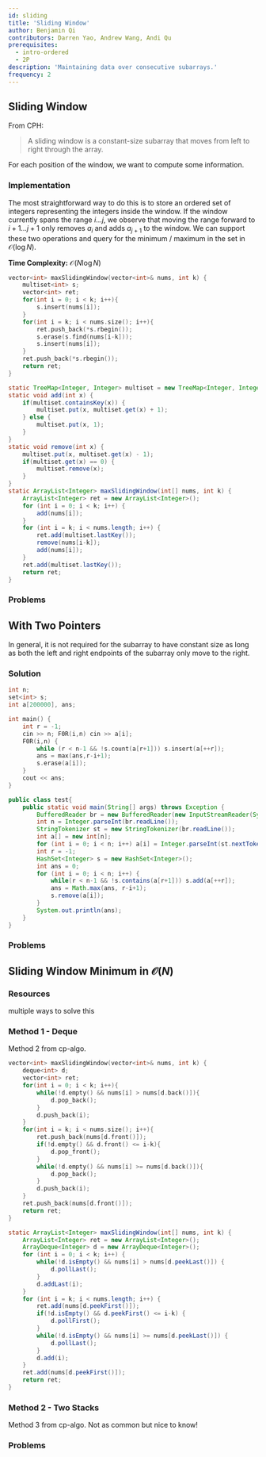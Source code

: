```yaml
---
id: sliding
title: 'Sliding Window'
author: Benjamin Qi
contributors: Darren Yao, Andrew Wang, Andi Qu
prerequisites:
  - intro-ordered
  - 2P
description: 'Maintaining data over consecutive subarrays.'
frequency: 2
---
```


## Sliding Window

From CPH:

> A sliding window is a constant-size subarray that moves from left to right
> through the array.

For each position of the window, we want to compute some information.

<FocusProblem problem="constantSam" />

<!-- To compute the sum in the range, instead of using a set, we can store a variable $s$ representing the sum. As we move the window forward, we update $s$ by subtracting $a_i$ from $s$ and adding $a_{j+1}$ to $s$.
 -->

<!-- <Resources>
	<Resource
		source="GFG"
		title="Window Sliding Technique"
		url="window-sliding-technique"
	/>
</Resources> -->

### Implementation

The most straightforward way to do this is to store an ordered set of integers
representing the integers inside the window. If the window currently spans the
range $i \dots j$, we observe that moving the range forward to $i+1 \dots j+1$
only removes $a_i$ and adds $a_{j+1}$ to the window. We can support these two
operations and query for the minimum / maximum in the set in
$\mathcal{O}(\log N)$.

**Time Complexity:** $\mathcal{O}(N\log N)$

<LanguageSection>

<CPPSection>

```cpp
vector<int> maxSlidingWindow(vector<int>& nums, int k) {
	multiset<int> s;
	vector<int> ret;
	for(int i = 0; i < k; i++){
		s.insert(nums[i]);
	}
	for(int i = k; i < nums.size(); i++){
		ret.push_back(*s.rbegin());
		s.erase(s.find(nums[i-k]));
		s.insert(nums[i]);
	}
	ret.push_back(*s.rbegin());
	return ret;
}
```

</CPPSection>

<JavaSection>

```java
static TreeMap<Integer, Integer> multiset = new TreeMap<Integer, Integer>();
static void add(int x) {
	if(multiset.containsKey(x)) {
		multiset.put(x, multiset.get(x) + 1);
	} else {
		multiset.put(x, 1);
	}
}
static void remove(int x) {
	multiset.put(x, multiset.get(x) - 1);
	if(multiset.get(x) == 0) {
		multiset.remove(x);
	}
}
static ArrayList<Integer> maxSlidingWindow(int[] nums, int k) {
	ArrayList<Integer> ret = new ArrayList<Integer>();
	for (int i = 0; i < k; i++) {
		add(nums[i]);
	}
	for (int i = k; i < nums.length; i++) {
		ret.add(multiset.lastKey());
		remove(nums[i-k]);
		add(nums[i]);
	}
	ret.add(multiset.lastKey());
	return ret;
}
```

</JavaSection>

</LanguageSection>

### Problems

<Problems problems="constant" />

## With Two Pointers

In general, it is not required for the subarray to have constant size as long as
both the left and right endpoints of the subarray only move to the right.

<FocusProblem problem="sam" />

### Solution

<!-- <Resources>
	<Resource
		source="Medium"
		title="Introduction to Sliding Window Algorithms"
		url="https://levelup.gitconnected.com/an-introduction-to-sliding-window-algorithms-5533c4fe1cc7"
	/>
</Resources> -->

<LanguageSection>

<CPPSection>

```cpp
int n;
set<int> s;
int a[200000], ans;

int main() {
	int r = -1;
	cin >> n; F0R(i,n) cin >> a[i];
	F0R(i,n) {
		while (r < n-1 && !s.count(a[r+1])) s.insert(a[++r]);
		ans = max(ans,r-i+1);
		s.erase(a[i]);
	}
	cout << ans;
}
```

</CPPSection>

<JavaSection>

```java
public class test{
	public static void main(String[] args) throws Exception {
		BufferedReader br = new BufferedReader(new InputStreamReader(System.in));
		int n = Integer.parseInt(br.readLine());
		StringTokenizer st = new StringTokenizer(br.readLine());
		int a[] = new int[n];
		for (int i = 0; i < n; i++) a[i] = Integer.parseInt(st.nextToken());
		int r = -1;
		HashSet<Integer> s = new HashSet<Integer>();
		int ans = 0;
		for (int i = 0; i < n; i++) {
			while(r < n-1 && !s.contains(a[r+1])) s.add(a[++r]);
			ans = Math.max(ans, r-i+1);
			s.remove(a[i]);
		}
		System.out.println(ans);
	}
}
```

</JavaSection>

</LanguageSection>

### Problems

<Problems problems="general" />

## Sliding Window Minimum in $\mathcal{O}(N)$

<FocusProblem problem="constantSam" />

### Resources

<Resources>
	<Resource
		source="cp-algo"
		title="Minimum stack / Minimum queue"
		url="data_structures/stack_queue_modification.html"
		starred
	>
		multiple ways to solve this
	</Resource>
</Resources>

### Method 1 - Deque

Method 2 from cp-algo.

<Resources>
	<Resource source="CPH" title="8.3 - Sliding Window Minimum" />
</Resources>

<LanguageSection>

<CPPSection>

```cpp
vector<int> maxSlidingWindow(vector<int>& nums, int k) {
	deque<int> d;
	vector<int> ret;
	for(int i = 0; i < k; i++){
		while(!d.empty() && nums[i] > nums[d.back()]){
			d.pop_back();
		}
		d.push_back(i);
	}
	for(int i = k; i < nums.size(); i++){
		ret.push_back(nums[d.front()]);
		if(!d.empty() && d.front() <= i-k){
			d.pop_front();
		}
		while(!d.empty() && nums[i] >= nums[d.back()]){
			d.pop_back();
		}
		d.push_back(i);
	}
	ret.push_back(nums[d.front()]);
	return ret;
}
```

</CPPSection>

<JavaSection>

```java
static ArrayList<Integer> maxSlidingWindow(int[] nums, int k) {
	ArrayList<Integer> ret = new ArrayList<Integer>();
	ArrayDeque<Integer> d = new ArrayDeque<Integer>();
	for (int i = 0; i < k; i++) {
		while(!d.isEmpty() && nums[i] > nums[d.peekLast()]) {
			d.pollLast();
		}
		d.addLast(i);
	}
	for (int i = k; i < nums.length; i++) {
		ret.add(nums[d.peekFirst()]);
		if(!d.isEmpty() && d.peekFirst() <= i-k) {
			d.pollFirst();
		}
		while(!d.isEmpty() && nums[i] >= nums[d.peekLast()]) {
			d.pollLast();
		}
		d.add(i);
	}
	ret.add(nums[d.peekFirst()]);
	return ret;
}
```

</JavaSection>

</LanguageSection>

### Method 2 - Two Stacks

Method 3 from cp-algo. Not as common but nice to know!

<IncompleteSection />

### Problems

<Problems problems="queue" />

<IncompleteSection />
